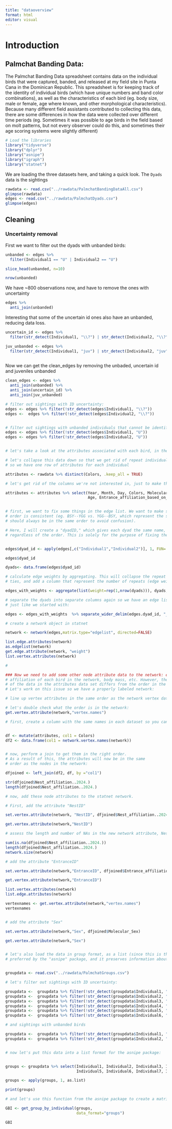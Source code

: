 ```yaml
---
title: "dataoverview"
format: html
editor: visual
---
```


# Introduction

## Palmchat Banding Data:

The Palmchat Banding Data spreadsheet contains data on the individual birds that were captured, banded, and released at my field site in Punta Cana in the Dominican Republic. This spreadsheet is for keeping track of the identity of individual birds (which have unique numbers and band color combinations), as well as the characteristics of each bird (eg. body size, male or female, age where known, and other morphological characteristics). Because many different field assistants contributed to collecting this data, there are some differences in how the data were collected over different time periods (eg. Sometimes it was possible to age birds in the field based on molt patterns, but not every observer could do this, and sometimes their age scoring systems were slightly different)

```r
# Load the libraries
library("tidyverse")
library("dplyr")
library("asnipe")
library("igraph")
library("statnet")

```

We are loading the three datasets here, and taking a quick look. The `Dyads` data is the sightings

```r
rawdata <- read.csv("../rawdata/PalmchatBandingDataAll.csv")
glimpse(rawdata)
edges <- read.csv("../rawdata/PalmchatDyads.csv")
glimpse(edges)
```

## Cleaning

### Uncertainty removal

First we want to filter out the dyads with unbanded birds:
```r
unbanded <- edges %>% 
  filter(Individual1 == "U" | Individual2 == "U")

slice_head(unbanded, n=10)  

nrow(unbanded)
```

We have ~800 observations now, and have to remove the ones with uncertainty

```r
edges %>% 
  anti_join(unbanded)
```

Interesting that some of the uncertain id ones also have an unbanded, reducing data loss. 
```r
uncertain_id <- edges %>% 
  filter(str_detect(Individual1, "\\?") | str_detect(Individual2, "\\?"))
```



```r

juv_unbanded <- edges %>% 
  filter(str_detect(Individual1, "juv") | str_detect(Individual2, "juv"))
  
```


Now we can get the clean_edges by removing the unbaded, uncertain id and juveniles unbanded

```r

clean_edges <- edges %>% 
  anti_join(unbanded) %>% 
  anti_join(uncertain_id) %>% 
  anti_join(juv_unbanded)
```


```r
# filter out sightings with ID uncertainty:
edges <- edges %>% filter(!str_detect(edges$Individual1, "\\?"))
edges <-  edges %>% filter(!str_detect(edges$Individual2, "\\?"))


# filter out sightings with unbanded individuals that cannot be identified:
edges <- edges %>% filter(!str_detect(edges$Individual1, "U"))
edges <- edges %>% filter(!str_detect(edges$Individual2, "U"))


# let's take a look at the attributes associated with each bird, in the raw banding data:

# let's collapse this data down so that we get rid of repeat individuals in the data (recaptures),
# so we have one row of attributes for each individual

attributes <- rawdata %>% distinct(Colors, .keep_all = TRUE)

# let's get rid of the columns we're not interested in, just to make things tidier:

attributes <- attributes %>% select(Year, Month, Day, Colors, Molecular_Sex, Body_Mass, UNFLT_Wing,
                                    Age, Entrance_affiliation_based_on_videos_2024, Nest_affiliation..2024.)


# first, we want to fix some things in the edge list. We want to make sure that 
# order is consistent (eg. BSY--YGG vs. YGG--BSY, which represent the same interaction,
# should always be in the same order to avoid confusion).

# Here, I will create a "dyadID," which gives each dyad the same name,
# regardless of the order. This is solely for the purpose of fixing the above issue:


edges$dyad_id <- apply(edges[,c("Individual1","Individual2")], 1, FUN= function(x) paste(sort(x), collapse="_"))

edges$dyad_id

dyads<- data.frame(edges$dyad_id)

# calculate edge weights by aggregating. This will collapse the repeat network
# ties, and add a column that represent the number of repeats (edge weight):

edges_with_weights <- aggregate(list(weight=rep(1,nrow(dyads))), dyads, FUN=sum)

# separate the dyads into separate columns again so we have an edge list,
# just like we started with:

edges <- edges_with_weights  %>% separate_wider_delim(edges.dyad_id, "_", names = c("col1","col2"))

# create a network object in statnet

network <- network(edges,matrix.type="edgelist", directed=FALSE)

list.edge.attributes(network)
as.edgelist(network)
get.edge.attribute(network, "weight")
list.vertex.attributes(network)

# 

### Now we need to add some other node attribute data to the network: eg. the Nest
# affiliation of each bird in the network, body mass, etc. However, the order
# of the data in the attributes data set differs from the order in the network.
# Let's work on this issue so we have a properly labeled network:

# line up vertex attributes in the same order as the network vertex data in statnet:

# let's double check what the order is in the network:
get.vertex.attribute(network,"vertex.names")

# first, create a column with the same names in each dataset so you can perform a join:


df <- mutate(attributes, col1 = Colors)
df2 <- data.frame(col1 = network.vertex.names(network))


# now, perform a join to get them in the right order.
# As a result of this, the attributes will now be in the same
# order as the nodes in the network:

dfjoined <- left_join(df2, df, by ="col1")

str(dfjoined$Nest_affiliation..2024.)
length(dfjoined$Nest_affiliation..2024.)

# now, add these node attributes to the statnet network.

# First, add the attribute "NestID"

set.vertex.attribute(network, "NestID", dfjoined$Nest_affiliation..2024.)

get.vertex.attribute(network,"NestID")

# assess the length and number of NAs in the new network attribute, NestID

sum(is.na(dfjoined$Nest_affiliation..2024.))
length(dfjoined$Nest_affiliation..2024.)
network.size(network)

# add the attribute "EntranceID"

set.vertex.attribute(network,"EntranceID", dfjoined$Entrance_affiliation_based_on_videos_2024)

get.vertex.attribute(network,"EntranceID")

list.vertex.attributes(network)
list.edge.attributes(network)

vertexnames <- get.vertex.attribute(network,"vertex.names")
vertexnames


# add the attribute "Sex"

set.vertex.attribute(network,"Sex", dfjoined$Molecular_Sex)

get.vertex.attribute(network,"Sex")



```

```r
# let's also load the data in group format, as a list (since this is the input
# preferred by the "asnipe" package, and it preserves information about group interactions)


groupdata <- read.csv("../rawdata/PalmchatGroups.csv")

# let's filter out sightings with ID uncertainty:

groupdata <-  groupdata %>% filter(!str_detect(groupdata$Individual1, "\\?"))
groupdata <-  groupdata %>% filter(!str_detect(groupdata$Individual2, "\\?"))
groupdata <-  groupdata %>% filter(!str_detect(groupdata$Individual3, "\\?"))
groupdata <-  groupdata %>% filter(!str_detect(groupdata$Individual4, "\\?"))
groupdata <-  groupdata %>% filter(!str_detect(groupdata$Individual5, "\\?"))
groupdata <-  groupdata %>% filter(!str_detect(groupdata$Individual6, "\\?"))

# and sightings with unbanded birds

groupdata <-  groupdata %>% filter(!str_detect(groupdata$Individual1, "U"))
groupdata <-  groupdata %>% filter(!str_detect(groupdata$Individual2, "U"))


# now let's put this data into a list format for the asnipe package:


groups <- groupdata %>% select(Individual1, Individual2, Individual3, Individual4,
                               Individual5, Individual6, Individual7, Individual8)

groups <- apply(groups, 1, as.list)

print(groups)

# and let's use this function from the asnipe package to create a matrix:

GBI <- get_group_by_individual(groups,
                               data_format="groups")

GBI
```
